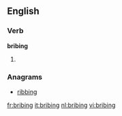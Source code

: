 ==English==

===Verb===
'''bribing'''

# {{present participle of|bribe}}

===Anagrams===
* [[ribbing#English|ribbing]]

[[fr:bribing]]
[[it:bribing]]
[[nl:bribing]]
[[vi:bribing]]